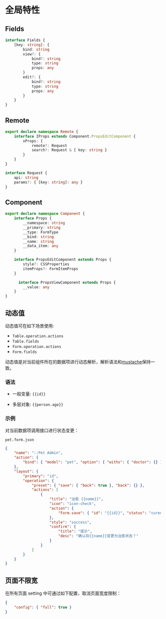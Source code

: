 # 全局特性

## Fields

```ts
interface Fields {
	[key: string]: {
		bind: string
		view?: {
			bind?: string
			type: string
			props: any
		}
		edit?: {
			bind?: string
			type: string
			props: any
		}
	}
}
```

## Remote

```ts
export declare namespace Remote {
	interface IProps extends Component.PropsEditComponent {
		xProps: {
			remote?: Request
			search?: Request & { key: string }
		}
	}
}

interface Request {
	api: string
	params?: { [key: string]: any }
}
```

## Component

```ts
export declare namespace Component {
	interface Props {
		__namespace: string
		__primary: string
		__type: FormType
		__bind: string
		__name: string
		__data_item: any
	}

	interface PropsEditComponent extends Props {
		style?: CSSProperties
		itemProps?: FormItemProps
	}

      interface PropsViewComponent extends Props {
		__value: any
	}
}
```

## 动态值

动态值可在如下场景使用:

- `Table.operation.actions`
- `Table.fields`
- `Form.operation.actions`
- `Form.fields`

动态值是对当前组件所在的数据项进行动态解析，解析语法和[mustache](https://www.npmjs.com/package/mustache)保持一致。

### 语法

- 一般变量: `{{id}}`

- 多层对象: `{{person.age}}`

### 示例

对当前数据项调用接口进行状态变更：

`pet.form.json`

```json
{
	"name": "::Pet Admin",
	"action": {
		"bind": { "model": "pet", "option": { "withs": { "doctor": {} } } }
	},
	"layout": {
		"primary": "id",
		"operation": {
			"preset": { "save": { "back": true }, "back": {} },
			"actions": [
				{
					"title": "治愈 {{name}}",
					"icon": "icon-check",
					"action": {
						"Form.save": { "id": "{{id}}", "status": "cured" }
					},
					"style": "success",
					"confirm": {
						"title": "提示",
						"desc": "确认将{{name}}变更为治愈状态？"
					}
				}
			]
		}
	}
}
```

## 页面不限宽

在所有页面 setting 中可通过如下配置，取消页面宽度限制：

```json
{
	"config": { "full": true }
}
```
